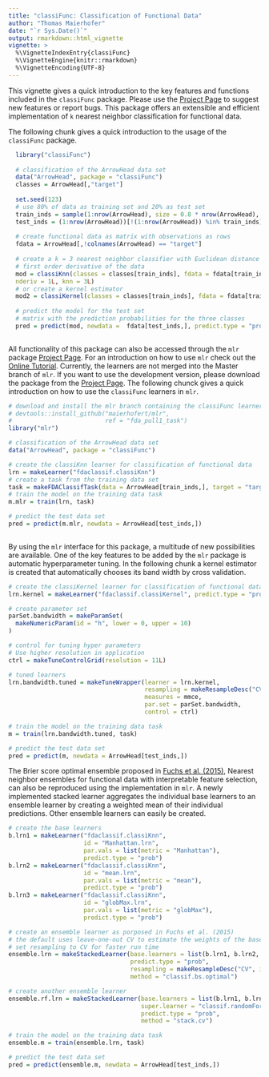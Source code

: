 ---
title: "classiFunc: Classification of Functional Data"
author: "Thomas Maierhofer"
date: "`r Sys.Date()`"
output: rmarkdown::html_vignette
vignette: >
  %\VignetteIndexEntry{classiFunc}
  %\VignetteEngine{knitr::rmarkdown}
  %\VignetteEncoding{UTF-8}
---
  
  This vignette gives a quick introduction to the key features and functions included in the `classiFunc` package. Please use the [Project Page](https://github.com/maierhofert/classiFunc/) to suggest new features or report bugs. This package offers an extensible and efficient implementation of `k` nearest neighbor classification for functional data.
  
  The following chunk gives a quick introduction to the usage of the `classiFunc` 
  package.
  
```{r, eval = TRUE, results='asis'}

  library("classiFunc")
  
  # classification of the ArrowHead data set
  data("ArrowHead", package = "classiFunc")
  classes = ArrowHead[,"target"]
  
  set.seed(123)
  # use 80% of data as training set and 20% as test set
  train_inds = sample(1:nrow(ArrowHead), size = 0.8 * nrow(ArrowHead), replace = FALSE)
  test_inds = (1:nrow(ArrowHead))[!(1:nrow(ArrowHead)) %in% train_inds]
  
  # create functional data as matrix with observations as rows
  fdata = ArrowHead[,!colnames(ArrowHead) == "target"]
  
  # create a k = 3 nearest neighbor classifier with Euclidean distance (default) of the
  # first order derivative of the data
  mod = classiKnn(classes = classes[train_inds], fdata = fdata[train_inds,],
  nderiv = 1L, knn = 3L)
  # or create a kernel estimator
  mod2 = classiKernel(classes = classes[train_inds], fdata = fdata[train_inds,])
  
  # predict the model for the test set
  # matrix with the prediction probabilities for the three classes
  pred = predict(mod, newdata =  fdata[test_inds,], predict.type = "prob")
  
```
  
  All functionality of this package can also be accessed through the `mlr` package [Project Page](https://github.com/mlr-org/mlr/). For an introduction on how to use `mlr` check out the [Online Tutorial](https://mlr-org.github.io/mlr-tutorial/).
  Currently, the learners are not merged into the Master branch of `mlr`. If you want
  to use the development version, please download the package from the 
  [Project Page](https://github.com/maierhofert//). The following chunck gives a quick introduction on how to use the `classiFunc` learners in `mlr`.
  
```{r, eval = FALSE, results='asis'}

# download and install the mlr branch containing the classiFunc learners
# devtools::install_github("maierhofert/mlr", 
#                          ref = "fda_pull1_task")
library("mlr")

# classification of the ArrowHead data set
data("ArrowHead", package = "classiFunc")

# create the classiKnn learner for classification of functional data
lrn = makeLearner("fdaclassif.classiKnn")
# create a task from the training data set
task = makeFDAClassifTask(data = ArrowHead[train_inds,], target = "target")
# train the model on the training data task
m.mlr = train(lrn, task)

# predict the test data set
pred = predict(m.mlr, newdata = ArrowHead[test_inds,])
  
```
  
  By using the `mlr` interface for this package, a multitude of new possibilities
  are  available. One of the key features to be added by the `mlr` package is
  automatic hyperparameter tuning. In the following chunk a kernel estimator is
  created that automatically chooses its band width by cross validation.
  
```{r, eval = FALSE, results='asis'}

# create the classiKernel learner for classification of functional data
lrn.kernel = makeLearner("fdaclassif.classiKernel", predict.type = "prob")

# create parameter set
parSet.bandwidth = makeParamSet(
  makeNumericParam(id = "h", lower = 0, upper = 10)
)

# control for tuning hyper parameters
# Use higher resolution in application
ctrl = makeTuneControlGrid(resolution = 11L)

# tuned learners
lrn.bandwidth.tuned = makeTuneWrapper(learner = lrn.kernel, 
                                      resampling = makeResampleDesc("CV", iters = 5),
                                      measures = mmce,
                                      par.set = parSet.bandwidth,
                                      control = ctrl)

# train the model on the training data task
m = train(lrn.bandwidth.tuned, task)

# predict the test data set
pred = predict(m, newdata = ArrowHead[test_inds,])

```

The Brier score optimal ensemble proposed in 
[Fuchs et al. (2015)](http://www.sciencedirect.com/science/article/pii/S0169743915001100),
Nearest neighbor ensembles for functional data with 
interpretable feature selection,
can also be reproduced using the implementation in `mlr`.
A newly implemented stacked learner aggregates the individual base learners 
to an ensemble learner by creating a weighted mean of their individual predictions.
Other ensemble learners can easily be created.

```{r, eval = FALSE, results='asis'}

# create the base learners
b.lrn1 = makeLearner("fdaclassif.classiKnn", 
                     id = "Manhattan.lrn",
                     par.vals = list(metric = "Manhattan"), 
                     predict.type = "prob")
b.lrn2 = makeLearner("fdaclassif.classiKnn", 
                     id = "mean.lrn",
                     par.vals = list(metric = "mean"), 
                     predict.type = "prob")
b.lrn3 = makeLearner("fdaclassif.classiKnn",
                     id = "globMax.lrn",
                     par.vals = list(metric = "globMax"), 
                     predict.type = "prob")

# create an ensemble learner as porposed in Fuchs et al. (2015)
# the default uses leave-one-out CV to estimate the weights of the base learners as proposed in the original paper
# set resampling to CV for faster run time
ensemble.lrn = makeStackedLearner(base.learners = list(b.lrn1, b.lrn2, b.lrn3), 
                                  predict.type = "prob", 
                                  resampling = makeResampleDesc("CV", iters = 5L),
                                  method = "classif.bs.optimal")

# create another ensemble learner
ensemble.rf.lrn = makeStackedLearner(base.learners = list(b.lrn1, b.lrn2, b.lrn3), 
                                     super.learner = "classif.randomForest",
                                     predict.type = "prob", 
                                     method = "stack.cv")

# train the model on the training data task
ensemble.m = train(ensemble.lrn, task)

# predict the test data set
pred = predict(ensemble.m, newdata = ArrowHead[test_inds,])

```
